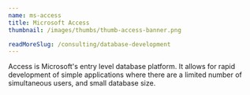 ```yaml
---
name: ms-access
title: Microsoft Access
thumbnail: /images/thumbs/thumb-access-banner.png

readMoreSlug: /consulting/database-development
---
```


Access is Microsoft's entry level database platform. It allows for rapid development of simple applications where there are a limited number of simultaneous users, and small database size.
